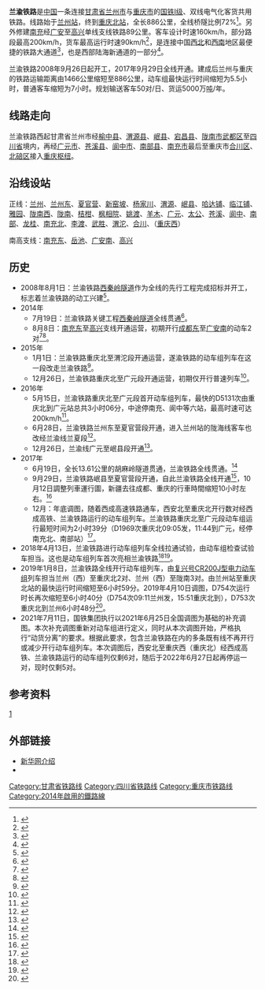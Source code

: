 {{Infobox rail system-route
|rail_name= 兰渝铁路
|box_width=310px
|name_bgcolor=
|banner_color=blue
|sec_banner_color=
|third_banner_color=
|logo_filename=
|image_width= 250px
|logo_bgcolor=
|logo_note=
|image=Lanzhou-Chongqing Railway above G22-G30 near Jiejiazui (20171004154457).jpg
|imagesize=280px
|caption=兰渝铁路跨[[连霍高速公路|连霍高速公路]]接驾嘴路段
|system_map=
|mapimage_width=
|map_bgcolor=
|locale= {{PRC}}
|service_type= 客货共用
|network=
|start=[[兰州站|兰州]]
|end={{站|重庆北}}
|yearcommenced= 2008年9月26日
|begin_operation= 2017年9月29日全线开通
|end_operation=
|operation_note=
|speed= 客运160km/h；货运90km/h
|system_length= 886公里
|length_in_operation=
|total_length=
|line_title= 线路
|lines= [[双线铁路|双线]]（正线）<br />[[单线铁路|单线]]（南高支线）
|stations= 19个
|route_title=
|main_route=
|secondary_route=
|branch_route= 南高支线（[[南充东站|南充东]]-[[高兴站|高兴]]）（单线）
|standard= [[国铁I级|国铁I级]]
|main_stations= [[兰州站|兰州]]、[[陇南站|陇南]]、 [[广元站|广元]]、[[南充北站|南充北]]、[[合川站|合川]]、 {{站|重庆北}}、{{站|重庆西}}
|ridership=
|fleet_size=
|max_speed=兰广段160 km/h，广渝段200km/h<br />南高支线160km/h
|orbital_plane= 有砟轨道
|track_gauge= 1435毫米（[[标准轨|标准轨]]）
|min_radius= 一般4500m，困难地段3500m，南高支线全线2800m
|max_grade=广渝段6‰<ref>{{cite web|url=http://rebcenter.com/projectInfo/projectInfoContent.action?id=385|title=代建兰渝铁路广元站相关工程|publisher=铁路建设工程网|accessdate=2016-12-26|archive-date=2016-12-26|archive-url=https://web.archive.org/web/20161226222150/http://rebcenter.com/projectInfo/projectInfoContent.action?id=385|dead-url=yes}}</ref>，兰广段13‰<ref>{{cite |title=兰渝铁路主要技术标准的综合优化研究|publisher=西南交通大学|year=2008}}</ref>
|distance_between_mainlines= 4.6米（南渝段）、4.4米（兰南段）
|block_signal=自动闭塞
|electrified=[[接触网供电|接触网供电]]：50Hz 25,000V
|engine= 电气化
|depot=
|operator=[[成都局集团|成都局集团]]、[[兰州局集团|兰州局集团]]
|franchise=
|hq=
|key_person=
|website=
|collapsed=
|route_map={{兰渝铁路RDT}}
}}

'''兰渝铁路'''是[[中国|中国]]一条连接[[甘肃省|甘肃省]][[兰州市|兰州市]]与[[重庆市|重庆市]]的[[Ⅰ级铁路_(中国)|国铁I级]]、双线电气化客货共用铁路。线路始于[[兰州站|兰州站]]，终到[[重庆北站|重庆北站]]，全长886公里，全线桥隧比例72%<ref>{{Cite web|title=兰渝铁路通车：第三条纵贯中国南北的“铁路大动脉”|url=http://city.sina.com.cn/focus/t/2017-10-17/112971444.html|accessdate=2020-05-26|author=|date=2017-10-17|format=|work=|publisher=新华社|language=|archive-date=2022-03-23|archive-url=https://web.archive.org/web/20220323062826/http://city.sina.com.cn/focus/t/2017-10-17/112971444.html|dead-url=no}}</ref>。另外修建[[南充|南充]]经[[广安市|广安]]至[[高兴站|高兴]]单线支线铁路89公里。客车设计时速160km/h，部分路段最高200km/h，货车最高运行时速90km/h<ref>{{Cite web|title=从提速到提质——兰渝铁路中欧班列司机的一天|url=http://www.ce.cn/cysc/jtys/tielu/202004/02/t20200402_34602792.shtml|accessdate=2020-05-26|author=|date=2020-04-02|format=|work=|publisher=经济日报-中国经济网|language=|archive-date=2020-11-29|archive-url=https://web.archive.org/web/20201129010947/http://www.ce.cn/cysc/jtys/tielu/202004/02/t20200402_34602792.shtml|dead-url=no}}</ref>，是连接中国[[中国西北地区|西北]]和[[中国西南地区|西南]]地区最便捷的铁路大通道<ref>{{Cite web|title=兰渝铁路即将全线开通“复兴号”CR200J动车组-新华网|url=http://www.xinhuanet.com/local/2018-12/01/c_1123793845.htm|accessdate=2020-05-26|author=李杰|date=2018-12-01|format=|work=|publisher=新华网|language=|archive-date=2020-10-21|archive-url=https://web.archive.org/web/20201021200424/http://www.xinhuanet.com/local/2018-12/01/c_1123793845.htm|dead-url=no}}</ref>，也是西部陆海新通道的一部分<ref>{{cite news|url=https://www.cqcb.com/chongqingcaijing/2022-04-09/4834416_pc.html|title=17万标箱！一季度西部陆海新通道铁海联运班列运载量同比增长逾50%|publisher=上游新闻|date=2022-04-09|accessdate=2022-05-11|archive-date=2022-04-09|archive-url=https://web.archive.org/web/20220409120402/http://cqcb.com/chongqingcaijing/2022-04-09/4834416_pc.html}}</ref>。

兰渝铁路2008年9月26日起开工，2017年9月29日全线开通。建成后兰州与重庆的铁路运输距离由1466公里缩短至886公里，动车组最快运行时间缩短为5.5小时，普通客车缩短为7小时。规划输送客车50对/日、货运5000万[[吨|吨]]/年。

==线路走向==
兰渝铁路西起甘肃省兰州市经[[榆中县|榆中县]]、[[渭源县|渭源县]]、[[岷县|岷县]]、[[宕昌县|宕昌县]]、[[陇南市|陇南市]][[武都区|武都区]]至[[四川省|四川省]]境内，再经[[广元市|广元市]]、[[苍溪县|苍溪县]]、[[阆中市|阆中市]]、[[南部县|南部县]]、[[南充市|南充市]]最后至重庆市[[合川区|合川区]]、[[北碚区|北碚区]]接入[[重庆铁路枢纽|重庆枢纽]]。

==沿线设站==
正线：[[兰州站|兰州]]、[[兰州东站|兰州东]]、[[夏官营站|夏官营]]、[[新窑坡站|新窑坡]]、[[杨家川站|杨家川]]、[[渭源站|渭源]]、[[岷县站|岷县]]、[[哈达铺站|哈达铺]]、[[临江铺站|临江铺]]、[[雅园站|雅园]]、[[陇南西站|陇南西]]、[[陇南站|陇南]]、[[桔柑站|桔柑]]、[[枫相院站|枫相院]]、[[姚渡站|姚渡]]、[[羊木站|羊木]]、[[广元站|广元]]、[[太公站|太公]]、[[苍溪站|苍溪]]、[[阆中站|阆中]]、[[南部站_(中國)|南部]]、[[龙桂站|龙桂]]、[[南充北站|南充北]]、[[李渡站|李渡]]、[[武胜站|武胜]]、[[渭沱站|渭沱]]、[[合川站_(重庆市)|合川]]、{{站|重庆北}}（[[重庆西站|重庆西]]）

南高支线：[[南充东站|南充东]]、[[岳池站|岳池]]、[[广安南站|广安南]]、[[高兴站|高兴]]

==历史==
*2008年8月1日：兰渝铁路[[西秦岭隧道|西秦岭隧道]]作为全线的先行工程完成招标并开工，标志着兰渝铁路的动工兴建<ref>{{Cite web |url=http://crh.gaotie.cn/lanyu/2012-09-28/44091.html |title=2015年底兰渝铁路全线开通运营 |accessdate=2012-10-24 |archive-date=2020-11-29 |archive-url=https://web.archive.org/web/20201129030513/http://crh.gaotie.cn/lanyu/2012-09-28/44091.html |dead-url=no }}</ref>。
*2014年
**7月19日：兰渝铁路关键工程[[西秦岭隧道|西秦岭隧道]]全线贯通<ref>{{Cite web |url=http://gs.people.com.cn/n/2014/0720/c183283-21717719.html |title=兰渝铁路西秦岭隧道全线贯通 |accessdate=2014-07-20 |archive-date=2020-11-29 |archive-url=https://web.archive.org/web/20201129095245/http://gs.people.com.cn/n/2014/0720/c183283-21717719.html |dead-url=yes }}</ref>。
**8月8日：[[南充东站|南充东]]至[[高兴站|高兴]]支线开通运营，初期开行[[成都东站|成都东]]至[[广安南站|广安南]]的动车2对<ref>{{cite news|url=http://news.sohu.com/20140808/n403261374.shtml|title=兰渝铁路高南线正式开通运营|publisher=中国新闻网|date=2014-08-08|accessdate=2014-08-09|archive-date=2020-05-07|archive-url=https://web.archive.org/web/20200507114005/http://news.sohu.com/20140808/n403261374.shtml|dead-url=no}}</ref><ref>{{Cite web|title=兰渝铁路高南线正式开通 四川广安进入动车时代|url=http://www.gov.cn/xinwen/2014-08/08/content_2732336.htm|accessdate=|author=|date=2014-08-08|format=|publisher=新华社|language=|archive-date=2020-05-07|archive-url=https://web.archive.org/web/20200507100018/http://www.gov.cn/xinwen/2014-08/08/content_2732336.htm|dead-url=no}}</ref>。
*2015年
**1月1日：兰渝铁路重庆北至渭沱段开通运营，遂渝铁路的动车组列车在这一段改走兰渝铁路<ref>{{cite web|author=樊曦 李峰|title=兰渝铁路重庆北至渭沱段开通运营|url=http://news.xinhuanet.com/fortune/2015-01/01/c_1113850397.htm|publisher=新华网|accessdate=2015-02-21|archive-date=2015-07-29|archive-url=https://web.archive.org/web/20150729002302/http://news.xinhuanet.com/fortune/2015-01/01/c_1113850397.htm|dead-url=no}}</ref>。
**12月26日，兰渝铁路重庆北至广元段开通运营，初期仅开行普速列车<ref>{{cite web|author=刘艳 徐焱|title=兰渝铁路重庆至广元段建成通车 坐火车2小时到阆中|url=http://cq.cqnews.net/html/2015-12/26/content_36075505.htm|publisher=华龙网|accessdate=2015-12-26|archive-date=2020-05-07|archive-url=https://web.archive.org/web/20200507095926/http://cq.cqnews.net/html/2015-12/26/content_36075505.htm|dead-url=yes}}</ref>。
*2016年
**5月15日，兰渝铁路重庆北至广元段首开动车组列车，最快的D5131次由重庆北到广元站总共3小时06分，中途停南充、阆中等六站，最高时速可达200km/h<ref>{{cite web|author=徐焱|title=兰渝铁路广元至重庆段首开动车组 最高时速198公里|url=http://cq.cqnews.net/html/2016-05/15/content_36919810.htm|publisher=华龙网|accessdate=2016-06-16|archive-date=2020-11-29|archive-url=https://web.archive.org/web/20201129040220/http://cq.cqnews.net/html/2016-05/15/content_36919810.htm|dead-url=no}}</ref>。
**6月28日，兰渝铁路兰州东至夏官营段开通，进入兰州站的陇海线客车也改经兰渝线兰夏段<ref>{{cite news|author=孟永辉|coauthors=王妍|3=|url=http://news.cnr.cn/native/city/20160628/t20160628_522513535.shtml|title=新建兰渝铁路兰州东至夏官营段开通运营|publisher=央广网|date=2016-06-28|accessdate=2016-06-28|archive-date=2020-05-07|archive-url=https://web.archive.org/web/20200507095934/http://news.cnr.cn/native/city/20160628/t20160628_522513535.shtml|dead-url=no}}</ref>。
**12月26日，兰渝线广元至岷县段开通<ref>{{cite news|author=戴璐岭|url=http://scnews.newssc.org/system/20161226/000735349.htm|title=兰渝铁路岷县至广元段今日正式开通运营|publisher=四川新闻网|date=2016-12-26|accessdate=2016-12-26|archive-date=2019-06-10|archive-url=https://web.archive.org/web/20190610144724/http://scnews.newssc.org/system/20161226/000735349.htm|dead-url=no}}</ref>。
*2017年
**6月19日，全长13.61公里的胡麻岭隧道贯通，兰渝铁路全线贯通。<ref>{{cite news|url=http://ccnews.people.com.cn/n1/2017/0620/c141677-29350803.html|title=兰渝铁路胡麻岭隧道胜利贯通|publisher=[[人民网|人民网]]|date=2017-06-19|accessdate=2017-07-02|archive-date=2020-05-07|archive-url=https://web.archive.org/web/20200507095946/http://ccnews.people.com.cn/n1/2017/0620/c141677-29350803.html|dead-url=yes}}</ref>
**9月29日，兰渝铁路岷县至夏官营段开通，自此兰渝铁路全线开通<ref>{{cite news|url=http://www.cdrb.com.cn/html/2017-09/23/content_84017.htm|title=兰渝铁路29日通车 成都8小时到兰州|publisher=成都日报|date=2017-09-23|accessdate=2017-09-25|archive-url=https://web.archive.org/web/20170925132506/http://www.cdrb.com.cn/html/2017-09/23/content_84017.htm|archive-date=2017-09-25|dead-url=yes}}</ref>，10月12日調整列車運行圖，新疆去往成都、重庆的行車時間缩短10小时左右。<ref>{{cite news|url=http://news.sina.com.cn/c/2017-09-13/doc-ifyktzin0080353.shtml|title=兰渝铁路即将开通，乌至重庆列车全程将缩短10小时|publisher=乌鲁木齐市政府网站|date=2017-09-13|accessdate=2017-09-15|archive-date=2020-05-07|archive-url=https://web.archive.org/web/20200507095955/http://news.sina.com.cn/c/2017-09-13/doc-ifyktzin0080353.shtml|dead-url=no}}</ref>
**12月：年底调图，随着西成高速铁路通车，西安北至重庆北开行数对经西成高铁、兰渝铁路运行的动车组列车。兰渝铁路重庆北至广元段动车组运行最短时间为2小时39分（D1969次重庆北09:05发，11:44到广元，经停南充北、南部站）<ref>{{cite news|url=http://cq.cqnews.net/html/2017-12/06/content_43424676.htm|title=走蜀道穿秦岭 西成高铁今日贯通重庆5小时到西安|accessdate=2018-11-30|archive-date=2020-05-07|archive-url=https://web.archive.org/web/20200507114048/http://cq.cqnews.net/html/2017-12/06/content_43424676.htm|dead-url=no}}</ref>。
*2018年4月13日，兰渝铁路进行动车组列车全线拉通试验，由动车组检查试验车担当。这也是动车组列车首次亮相兰渝铁路<ref>{{cite news|url=http://m.xinhuanet.com/gs/2018-04/14/c_1122681121.htm|title=兰渝铁路进行动车组列车全线拉通试验|author=许晗|date=2018-04-14|work=兰州晚报|publisher=|accessdate=|language=|format=|archive-date=2020-11-29|archive-url=https://web.archive.org/web/20201129155905/http://m.xinhuanet.com/gs/2018-04/14/c_1122681121.htm|dead-url=no}}</ref><ref>{{Cite web|title=兰渝铁路动车13日全线拉通试验，复兴号CR200J担当|url=https://www.thepaper.cn/newsDetail_forward_2074889|accessdate=2020-05-26|author=|date=2018-04-13|format=|work=|publisher=西部商报|language=|archive-date=2020-11-29|archive-url=https://web.archive.org/web/20201129053205/https://www.thepaper.cn/newsDetail_forward_2074889|dead-url=no}}</ref>。
*2019年1月8日，兰渝铁路全线开行动车组列车，由[[复兴号CR200J型电力动车组|复兴号CR200J型电力动车组]]列车担当兰州（西）至重庆北2对、兰州（西）至陇南3对。由兰州站至重庆北站的最快运行时间缩短至6小时59分。2019年4月10日调图，D754次运行时长再次缩短至6小时40分（D754次09:11兰州发，15:51重庆北到），D753次重庆北到兰州6小时48分<ref>{{Cite web|title=兰渝铁路即将全线开通“复兴号”CR200J动车组|url=http://www.xinhuanet.com/local/2018-12/01/c_1123793845.htm|accessdate=2020-05-26|author=李杰|date=2018-12-01|format=|work=|publisher=新华网|language=|archive-date=2020-10-21|archive-url=https://web.archive.org/web/20201021200424/http://www.xinhuanet.com/local/2018-12/01/c_1123793845.htm|dead-url=no}}</ref>。
*2021年7月11日，国铁集团执行以2021年6月25日全国调图为基础的补充调图。本次补充调图重新对动车组进行定义，同时从本次调图开始，严格执行“动货分离”的要求。根据此要求，包含兰渝铁路在内的多条既有线不再开行或减少开行动车组列车。本次调图后，西安北至重庆西（重庆北）经西成高铁、兰渝铁路运行的动车组列仅剩6对，随后于2022年6月27日起再停运一对，现时仅剩5对。

==参考资料==
{{Reflist}}
[http://www.sc.xinhuanet.com/ga/2019-10/22/c_1125137468.htm]{{Wayback|url=http://www.sc.xinhuanet.com/ga/2019-10/22/c_1125137468.htm |date=20200809184701}}

==外部链接==
{{Commonscat|Lanzhou-Chongqing Railway}}
*[http://news.xinhuanet.com/newscenter/2008-09/26/content_10116691.htm 新华网介绍]{{Wayback|url=http://news.xinhuanet.com/newscenter/2008-09/26/content_10116691.htm |date=20111113085559 }}
*{{cite web|title=这是什么样的一条铁路？新华社用万字通讯解密它的故事|url=http://www.sc.xinhuanet.com/content/2017-06/30/c_1121238437.htm|publisher=[[新华每日电讯|新华每日电讯]]|author=任卫东、王衡、屠国玺、张玉洁|date=2017-06-30|accessdate=2017-07-03|archiveurl=https://archive.is/20170703161759/http://www.sc.xinhuanet.com/content/2017-06/30/c_1121238437.htm|archivedate=2017-07-03|deadurl=yes}}
{{兰渝铁路}}
{{重庆铁路}}   
{{中国高速铁路}}
{{中国铁路}}
[[Category:甘肃省铁路线|Category:甘肃省铁路线]]
[[Category:四川省铁路线|Category:四川省铁路线]]
[[Category:重庆市铁路线|Category:重庆市铁路线]]
[[Category:2014年啟用的鐵路線|Category:2014年啟用的鐵路線]]